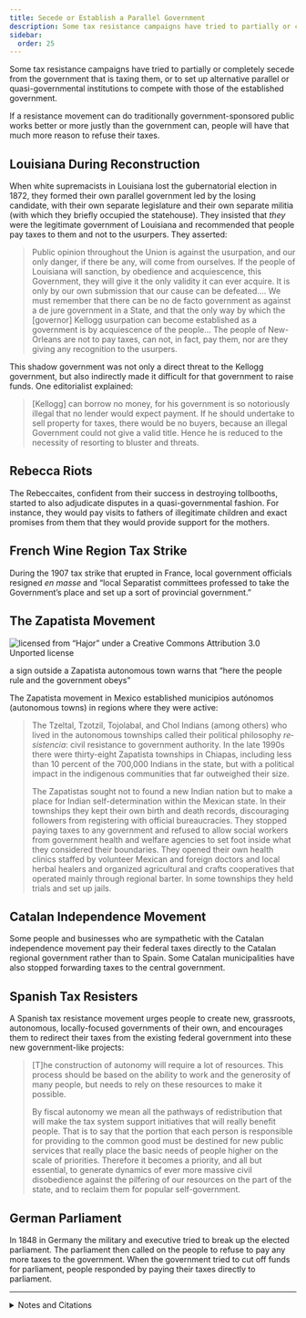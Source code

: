 ```yaml
---
title: Secede or Establish a Parallel Government
description: Some tax resistance campaigns have tried to partially or completely secede from the government that is taxing them.
sidebar:
  order: 25
---
```


Some tax resistance campaigns have tried to partially or completely secede from the government that is taxing them, or to set up alternative parallel or quasi-governmental institutions to compete with those of the established government.

If a resistance movement can do traditionally government-sponsored public works better or more justly than the government can, people will have that much more reason to refuse their taxes.

## <Badge text="Example" size="medium" /> Louisiana During Reconstruction

When white supremacists in Louisiana lost the gubernatorial election in 1872, they formed their own parallel government led by the losing candidate, with their own separate legislature and their own separate militia (with which they briefly occupied the statehouse).
They insisted that <em>they</em> were the legitimate government of Louisiana and recommended that people pay taxes to them and not to the usurpers.
They asserted:

> Public opinion throughout the Union is against the usurpation, and our only danger, if there be any, will come from ourselves.
> If the people of Louisiana will sanction, by obedience and acquiescence, this Government, they will give it the only validity it can ever acquire.
> It is only by our own submission that our cause can be defeated.…
> We must remember that there can be no de facto government as against a de jure government in a State, and that the only way by which the [governor] Kellogg usurpation can become established as a government is by acquiescence of the people…
> The people of New-Orleans are not to pay taxes, can not, in fact, pay them, nor are they giving any recognition to the usurpers.

This shadow government was not only a direct threat to the Kellogg government, but also indirectly made it difficult for that government to raise funds.
One editorialist explained:

> [Kellogg] can borrow no money, for his government is so notoriously illegal that no lender would expect payment.
> If he should undertake to sell property for taxes, there would be no buyers, because an illegal Government could not give a valid title.
> Hence he is reduced to the necessity of resorting to bluster and threats.

## <Badge text="Example" size="medium" /> Rebecca Riots

The Rebeccaites, confident from their success in destroying tollbooths, started to also adjudicate disputes in a quasi-governmental fashion.
For instance, they would pay visits to fathers of illegitimate children and exact promises from them that they would provide support for the mothers.

## <Badge text="Example" size="medium" /> French Wine Region Tax Strike

During the 1907 tax strike that erupted in France, local government officials resigned <i>en masse</i> and “local Separatist committees professed to take the Government’s place and set up a sort of provincial government.”

## <Badge text="Example" size="medium" /> The Zapatista Movement

![licensed from “Hajor” under a Creative Commons Attribution 3.0 Unported license](../../../assets/zapatista.jpg)
<figcaption>a sign outside a Zapatista autonomous town warns that “here the people rule and the government obeys”</figcaption>

The Zapatista movement in Mexico established municipios autónomos (autonomous towns) in regions where they were active:

> The Tzeltal, Tzotzil, Tojolabal, and Chol Indians (among others) who lived in the autonomous townships called their political philosophy <i lang="es">resistencia</i>: civil resistance to government authority.
> In the late 1990s there were thirty-eight Zapatista townships in Chiapas, including less than 10 percent of the 700,000 Indians in the state, but with a political impact in the indigenous communities that far outweighed their size.
>
> The Zapatistas sought not to found a new Indian nation but to make a place for Indian self-determination within the Mexican state.
> In their townships they kept their own birth and death records, discouraging followers from registering with official bureaucracies.
> They stopped paying taxes to any government and refused to allow social workers from government health and welfare agencies to set foot inside what they considered their boundaries.
> They opened their own health clinics staffed by volunteer Mexican and foreign doctors and local herbal healers and organized agricultural and crafts cooperatives that operated mainly through regional barter.
> In some townships they held trials and set up jails.

## <Badge text="Example" size="medium" /> Catalan Independence Movement

Some people and businesses who are sympathetic with the Catalan independence movement pay their federal taxes directly to the Catalan regional government rather than to Spain.
Some Catalan municipalities have also stopped forwarding taxes to the central government.

## <Badge text="Example" size="medium" /> Spanish Tax Resisters

A Spanish tax resistance movement urges people to create new, grassroots, autonomous, locally-focused governments of their own, and encourages them to redirect their taxes from the existing federal government into these new government-like projects:

> [T]he construction of autonomy will require a lot of resources.
> This process should be based on the ability to work and the generosity of many people, but needs to rely on these resources to make it possible.
>
> By fiscal autonomy we mean all the pathways of redistribution that will make the tax system support initiatives that will really benefit people.
> That is to say that the portion that each person is responsible for providing to the common good must be destined for new public services that really place the basic needs of people higher on the scale of priorities.
> Therefore it becomes a priority, and all but essential, to generate dynamics of ever more massive civil disobedience against the pilfering of our resources on the part of the state, and to reclaim them for popular self-government.

## <Badge text="Example" size="medium" /> German Parliament

In 1848 in Germany the military and executive tried to break up the elected parliament.
The parliament then called on the people to refuse to pay any more taxes to the government.
When the government tried to cut off funds for parliament, people responded by paying their taxes directly to parliament.

<hr />

<details>
<summary>Notes and Citations</summary>

* “Another Twitch in the Fusion Corpse” <i>New York Times</i> 11 April 1873
* “Kellogg’s Desperate Threats” <i>The Ouachita Telegraph</i>, 29 March 1873, p. 1 (quoting the New York World)
* Evans, Henry Tobit <i>Rebecca Riots!</i> (2010 ed.), pp. 116–17, 130–31, 154
* “The French Wine Bill” <i>Otago Witness</i> 26 June 1907, p. 19
* Preston, Julia & Dillon, Samuel <i>Opening Mexico: The Making of a Democracy</i> (2004) p. 443
* “Alella decideix pagar els impostos a l’agència tributària catalana i no a l’espanyola” <i>VilaWeb</i> 16 January 2013
* “Un ayuntamiento en manos de Solidaritat se declara ‘insumiso fiscal’” <i>La Voz de Barcelona</i> 4 December 2013
* “Un grupo de ayuntamientos promoverá una campaña de insumisión fiscal como la planteada por Òmnium Cultural” <i>La Voz de Barcelona</i> 15 July 2011
* “La insumisión fiscal como estrategia de rebeldía” <i>¡Rebelaos!</i> p. 16 (translation mine)
* Maurice, C. Edmund <i>The Revolutionary Movement of 1848–9 in Italy, Austria-Hungary, and Germany</i> (1887) p. 412

</details>
